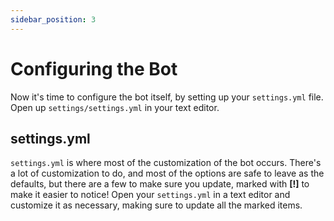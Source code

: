 ```yaml
---
sidebar_position: 3
---
```



# Configuring the Bot

Now it's time to configure the bot itself, by setting up your `settings.yml` file. Open up `settings/settings.yml` in your text editor.

## settings.yml

`settings.yml` is where most of the customization of the bot occurs. There's a lot of customization to do, and most of the options are safe to leave as the defaults, but there are a few to make sure you update, marked with **[!]** to make it easier to notice! Open your `settings.yml` in a text editor and customize it as necessary, making sure to update all the marked items.

<Configuring />